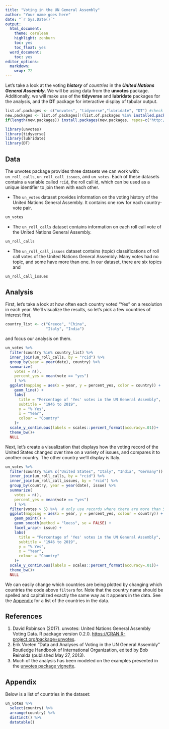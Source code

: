 ```yaml
---
title: "Voting in the UN General Assembly"
author: "Your name goes here"
date: "`r Sys.Date()`"
output:
  html_document:
    theme: cerulean
    highlight: zenburn
    toc: yes
    toc_float: yes
  word_document:
    toc: yes
editor_options: 
  markdown: 
    wrap: 72
---
```


Let's take a look at the voting ***history*** of *countries* in the
***United Nations General Assembly***. We will be using data from the
**unvotes** package. Additionally, we will make use of the **tidyverse**
and **lubridate** packages for the analysis, and the **DT** package for
interactive display of tabular output.

```r
list.of.packages <- c("unvotes", "tidyverse","lubridate", "DT") #check if packages are installed
new.packages <- list.of.packages[!(list.of.packages %in% installed.packages()[,"Package"])]
if(length(new.packages)) install.packages(new.packages, repos=c("http://rstudio.org/_packages", "http://cran.rstudio.com",dependencies=TRUE))

library(unvotes)
library(tidyverse)
library(lubridate)
library(DT)
```

## Data

The unvotes package provides three datasets we can work with:
`un_roll_calls`, `un_roll_call_issues`, and `un_votes`. Each of these
datasets contains a variable called `rcid`, the roll call id, which can
be used as a unique identifier to join them with each other.

-   The `un_votes` dataset provides information on the voting history of
    the United Nations General Assembly. It contains one row for each
    country-vote pair.

```r
un_votes
```

-   The `un_roll_calls` dataset contains information on each roll call
    vote of the United Nations General Assembly.

```r
un_roll_calls
```

-   The `un_roll_call_issues` dataset contains (topic) classifications
    of roll call votes of the United Nations General Assembly. Many
    votes had no topic, and some have more than one. In our dataset,
    there are six topics and

```r
un_roll_call_issues
```

## Analysis

First, let's take a look at how often each country voted "Yes" on a
resolution in each year. We'll visualize the results, so let's pick a
few countries of interest first,

```r
country_list <- c("Greece", "China", 
                  "Italy", "India")
```

and focus our analysis on them.

```r
un_votes %>%
  filter(country %in% country_list) %>%
  inner_join(un_roll_calls, by = "rcid") %>%
  group_by(year = year(date), country) %>%
  summarize(
    votes = n(),
    percent_yes = mean(vote == "yes")
    ) %>%
  ggplot(mapping = aes(x = year, y = percent_yes, color = country)) +
    geom_line() +
    labs(
      title = "Percentage of 'Yes' votes in the UN General Assembly",
      subtitle = "1946 to 2019",
      y = "% Yes",
      x = "Year",
      colour = "Country"
    )+
  scale_y_continuous(labels = scales::percent_format(accuracy=.01))+
  theme_bw()+
  NULL
```

Next, let's create a visualization that displays how the voting record
of the United States changed over time on a variety of issues, and
compares it to another country. The other country we'll display is
Italy.

```r
un_votes %>%
  filter(country %in% c("United States", "Italy", "India", "Germany")) %>%
  inner_join(un_roll_calls, by = "rcid") %>%
  inner_join(un_roll_call_issues, by = "rcid") %>%
  group_by(country, year = year(date), issue) %>%
  summarize(
    votes = n(),
    percent_yes = mean(vote == "yes")
    ) %>%
  filter(votes > 5) %>%  # only use records where there are more than 5 votes
  ggplot(mapping = aes(x = year, y = percent_yes, colour = country)) +
    geom_point() +
    geom_smooth(method = "loess", se = FALSE) +
    facet_wrap(~ issue) +
    labs(
      title = "Percentage of 'Yes' votes in the UN General Assembly",
      subtitle = "1946 to 2019",
      y = "% Yes",
      x = "Year",
      colour = "Country"
    )+
  scale_y_continuous(labels = scales::percent_format(accuracy=.01))+
  theme_bw()+
  NULL
```

We can easily change which countries are being plotted by changing which
countries the code above `filter`s for. Note that the country name
should be spelled and capitalized exactly the same way as it appears in
the data. See the [Appendix](#appendix) for a list of the countries in
the data.

## References

1.  David Robinson (2017). unvotes: United Nations General Assembly
    Voting Data. R package version 0.2.0.
    <https://CRAN.R-project.org/package=unvotes>.
2.  Erik Voeten "Data and Analyses of Voting in the UN General Assembly"
    Routledge Handbook of International Organization, edited by Bob
    Reinalda (published May 27, 2013).
3.  Much of the analysis has been modeled on the examples presented in
    the [unvotes package
    vignette](https://cran.r-project.org/web/packages/unvotes/vignettes/unvotes.html).

## Appendix {#appendix}

Below is a list of countries in the dataset:

```r
un_votes %>% 
  select(country) %>%
  arrange(country) %>% 
  distinct() %>%
  datatable()
```
